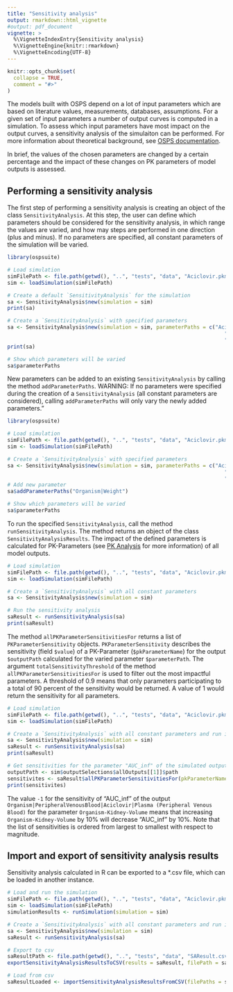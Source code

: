 ```yaml
---
title: "Sensitivity analysis"
output: rmarkdown::html_vignette
#output: pdf_document
vignette: >
  %\VignetteIndexEntry{Sensitivity analysis}
  %\VignetteEngine{knitr::rmarkdown}
  %\VignetteEncoding{UTF-8}
---
```


```r
knitr::opts_chunk$set(
  collapse = TRUE,
  comment = "#>"
)
```

The models built with OSPS depend on a lot of input parameters which are based on literature values, measurements, databases, assumptions. For a given set of input parameters a number of output curves is computed in a simulation. To assess which input parameters have most impact on the output curves, a sensitivity analysis of the simulaiton can be performed. For more information about theoretical background, see [OSPS documentation](https://docs.open-systems-pharmacology.org/shared-tools-and-example-workflows/sensitivity-analysis).

In brief, the values of the chosen parameters are changed by a certain percentage and the impact of these changes on PK parameters of model outputs is assessed.

## Performing a sensitivity analysis
The first step of performing a sensitivity analysis is creating an object of the class `SensitivityAnalysis`. At this step, the user can define which parameters should be considered for the sensitivity analysis, in which range the values are varied, and how may steps are performed in one direction (plus and minus). If no parameters are specified, all constant parameters of the simulation will be varied.

```r
library(ospsuite)

# Load simulation
simFilePath <- file.path(getwd(), "..", "tests", "data", "Aciclovir.pkml", fsep = .Platform$file.sep)
sim <- loadSimulation(simFilePath)

# Create a default `SensitivityAnalysis` for the simulation
sa <- SensitivityAnalysis$new(simulation = sim)
print(sa)

# Create a `SensitivityAnalysis` with specified parameters
sa <- SensitivityAnalysis$new(simulation = sim, parameterPaths = c("Aciclovir|Lipophilicity",
                                                                      "Aciclovir|Fraction unbound (plasma)",
                                                                      "Organism|Age"))
print(sa)

# Show which parameters will be varied
sa$parameterPaths
```

New parameters can be added to an existing `SensitivityAnalysis` by calling the method `addParameterPaths`. WARNING: If no parameters were specified during the creation of a `SensitivityAnalysis` (all constant parameters are considered), calling `addParameterPaths` will only vary the newly added parameters."

```r
library(ospsuite)

# Load simulation
simFilePath <- file.path(getwd(), "..", "tests", "data", "Aciclovir.pkml", fsep = .Platform$file.sep)
sim <- loadSimulation(simFilePath)

# Create a `SensitivityAnalysis` with specified parameters
sa <- SensitivityAnalysis$new(simulation = sim, parameterPaths = c("Aciclovir|Lipophilicity",
                                                                      "Aciclovir|Fraction unbound (plasma)",
                                                                      "Organism|Age"))
# Add new parameter
sa$addParameterPaths("Organism|Weight")

# Show which parameters will be varied
sa$parameterPaths
```

To run the specified `SensitivityAnalysis`, call the method `runSensitivityAnalysis`. The method returns an object of the class `SensitivityAnalysisResults`. The impact of the defined parameters is calculated for PK-Parameters (see [PK Analysis](pk-analysis.html) for more information) of all model outputs.

```r
# Load simulation
simFilePath <- file.path(getwd(), "..", "tests", "data", "Aciclovir.pkml", fsep = .Platform$file.sep)
sim <- loadSimulation(simFilePath)

# Create a `SensitivityAnalysis` with all constant parameters
sa <- SensitivityAnalysis$new(simulation = sim)

# Run the sensitivity analysis
saResult <- runSensitivityAnalysis(sa)
print(saResult)
```
The method `allPKParameterSensitivitiesFor` returns a list of `PKParameterSensitivity` objects. `PKParameterSensitivity` describes the sensitivity (field `$value`) of a PK-Parameter (`$pkParameterName`) for the output `$outputPath` calculated for the varied parameter `$parameterPath`. The argument `totalSensitivityThreshold` of the method `allPKParameterSensitivitiesFor` is used to filter out the most impactful parameters. A threshold of 0.9 means that only parameters participating to a total of 90 percent of the sensitivity would be returned. A value of 1 would return the sensitivity for all parameters.

```r
# Load simulation
simFilePath <- file.path(getwd(), "..", "tests", "data", "Aciclovir.pkml", fsep = .Platform$file.sep)
sim <- loadSimulation(simFilePath)

# Create a `SensitivityAnalysis` with all constant parameters and run it
sa <- SensitivityAnalysis$new(simulation = sim)
saResult <- runSensitivityAnalysis(sa)
print(saResult)

# Get sensitivities for the parameter "AUC_inf" of the simulated output with a threshold of 0.8
outputPath <- sim$outputSelections$allOutputs[[1]]$path
sensitivites <- saResult$allPKParameterSensitivitiesFor(pkParameterName = "AUC_inf", outputPath = outputPath, totalSensitivityThreshold = 0.8)
print(sensitivites)
```
The value `-1` for the sensitivity of "AUC_inf" of the output `Organism|PeripheralVenousBlood|Aciclovir|Plasma (Peripheral Venous Blood)` for the parameter `Organism-Kidney-Volume` means that increasing `Organism-Kidney-Volume` by 10% will decrease "AUC_inf" by 10%.
Note that the list of sensitivities is ordered from largest to smallest with respect to magnitude.

## Import and export of sensitivity analysis results
Sensitivity analysis calculated in R can be exported to a *.csv file, which can be loaded in another instance.

```r
# Load and run the simulation
simFilePath <- file.path(getwd(), "..", "tests", "data", "Aciclovir.pkml", fsep = .Platform$file.sep)
sim <- loadSimulation(simFilePath)
simulationResults <- runSimulation(simulation = sim)

# Create a `SensitivityAnalysis` with all constant parameters and run it
sa <- SensitivityAnalysis$new(simulation = sim)
saResult <- runSensitivityAnalysis(sa)

# Export to csv
saResultPath <- file.path(getwd(), "..", "tests", "data", "SAResult.csv", fsep = .Platform$file.sep)
exportSensitivityAnalysisResultsToCSV(results = saResult, filePath = saResultPath)

# Load from csv
saResultLoaded <- importSensitivityAnalysisResultsFromCSV(filePaths = saResultPath, simulation = sim)
```
